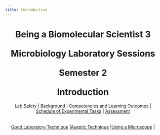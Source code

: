 ```yaml
---
title: Introduction
---
```

<center><h1>Being a Biomolecular Scientist 3

Microbiology Laboratory Sessions

Semester 2

Introduction</h1></center>


<center>| [Lab Safety](./safety.qmd) | [Background](./intro0.qmd) | [Competencies and Learning Outcomes](./competencies.qmd) | [Schedule of Experimental Tasks](./schedule.qmd) | [Assessment](./assessment.qmd)
<br><br>
 [Good Laboratory Technique](./goodlab.qmd) |[Aseptic Technique](./aseptic.qmd) |[Using a Microscope](./microscope.qmd) |</center>
